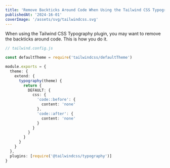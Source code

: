 ```yaml
---
title: 'Remove Backticks Around Code When Using the Tailwind CSS Typography Plugin'
publishedAt: '2024-16-01'
coverImage: '/assets/svg/tailwindcss.svg'
---
```


When using the Tailwind CSS Typography plugin, you may want to remove the backticks around code. This is how you do it.

```ts
// tailwind.config.js

const defaultTheme = require('tailwindcss/defaultTheme')

module.exports = {
  theme: {
    extend: {
      typography(theme) {
        return {
          DEFAULT: {
            css: {
              'code::before': {
                content: 'none'
              },
              'code::after': {
                content: 'none'
              }
            }
          }
        }
      }
    }
  },
  plugins: [require('@tailwindcss/typography')]
}
```
